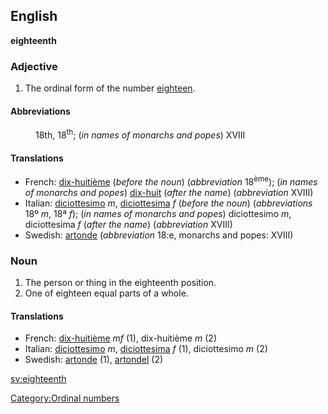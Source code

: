 ==English==
'''eighteenth'''

===Adjective===

# The ordinal form of the number [[eighteen]].

====Abbreviations====
:18th, 18<sup>th</sup>; (''in names of monarchs and popes'') XVIII

====Translations====

*French: [[dix-huitième]] (''before the noun'') (''abbreviation'' 18<sup>ème</sup>); (''in names of monarchs and popes'') [[dix-huit]] (''after the name'') (''abbreviation'' XVIII)
*Italian: [[diciottesimo]] ''m'', [[diciottesima]] ''f'' (''before the noun'') (''abbreviations'' 18º ''m'', 18ª ''f''); (''in names of monarchs and popes'') diciottesimo ''m'', diciottesima ''f'' (''after the name'') (''abbreviation'' XVIII)
*Swedish: [[artonde]] (''abbreviation'' 18:e, monarchs and popes: XVIII)

===Noun===

#The person or thing in the eighteenth position.
#One of eighteen equal parts of a whole.

====Translations====

*French: [[dix-huitième]] ''mf'' (1), dix-huitième ''m'' (2)
*Italian: [[diciottesimo]] ''m'', [[diciottesima]] ''f'' (1), diciottesimo ''m'' (2)
*Swedish: [[artonde]] (1), [[artondel]] (2)

[[Category:Ordinal numbers]]

[[sv:eighteenth]]